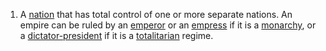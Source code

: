 #A [[nation]] that has total control of one or more separate nations.  An empire can be ruled by an [[emperor]] or an [[empress]] if it is a [[monarchy]], or a [[dictator-president]] if it is a [[totalitarian]] regime.